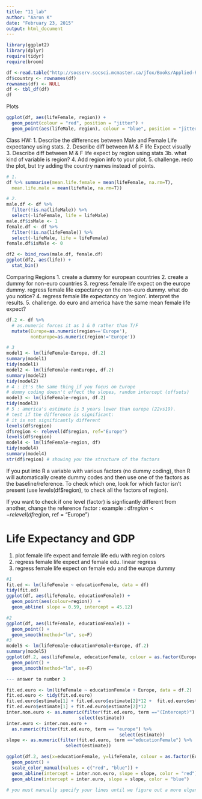 ```yaml
---
title: "11_lab"
author: "Aaron K"
date: "February 23, 2015"
output: html_document
---
```


```r
library(ggplot2)
library(dplyr)
require(tidyr)
require(broom)

df <-read.table("http://socserv.socsci.mcmaster.ca/jfox/Books/Applied-Regression-2E/datasets/UnitedNations.txt")
df$country <- rownames(df)
rownames(df) <- NULL
df <- tbl_df(df)
df
```

Plots
```r
ggplot(df, aes(lifeFemale, region)) +
  geom_point(colour = "red", position = "jitter") +
  geom_point(aes(lifeMale, region), colour = "blue", position = "jitter")
```

Class HW:
1. Describe the differences between Male and Female Life expectancy using stats.
2. Describe diff between M & F life Expect visually 
3. Describe diff between M & F life expect by region using stats
3b. what kind of variable is region?
4. Add region info to your plot.
5. challenge. redo the plot, but try adding the country names instead of points.

```r
# 1.
df %>% summarise(mean.life.female = mean(lifeFemale, na.rm=T), 
  mean.life.male = mean(lifeMale, na.rm=T))

# 2.
male.df <- df %>%
  filter(!is.na(lifeMale)) %>%
  select(-lifeFemale, life = lifeMale)
male.df$isMale <- 1
female.df <- df %>%
  filter(!is.na(lifeFemale)) %>%
  select(-lifeMale, life = lifeFemale)
female.df$isMale <- 0

df2 <- bind_rows(male.df, female.df)
ggplot(df2, aes(life)) +
  stat_bin()

```

Comparing Regions
1. create a dummy for european countries
2. create a dummy for non-euro countries
3. regress female life expect on the europe dummy. regress female life expectancy on the non-euro dummy. what do you notice?
4. regress female life expectancy on 'region'. interpret the results.
5. challenge. do euro and america have the same mean female life expect?

```r

df.2 <- df %>%
  # as.numeric forces it as 1 & 0 rather than T/F
  mutate(Europe=as.numeric(region=='Europe'),
         nonEurope=as.numeric(region!='Europe')) 

# 3
model1 <- lm(lifeFemale~Europe, df.2)
summary(model1)
tidy(model1)
model2 <- lm(lifeFemale~nonEurope, df.2)
summary(model2)
tidy(model2)
# 4 : it's the same thing if you focus on Europe
# dummy coding doesn't effect the slopes, random intercept (offsets)
model3 <- lm(lifeFemale~region, df.2)
tidy(model3)
# 5 : america's estimate is 3 years lower than europe (22vs19). 
# test if the difference is significant:
# it is not significantly different
levels(df$region)
df$region <- relevel(df$region, ref="Europe")
levels(df$region)
model4 <- lm(lifeFemale~region, df)
tidy(model4)
summary(model4)
str(df$region) # showing you the structure of the factors

```

If you put into R a variable with various factors (no dummy coding), then R will automatically create dummy codes and then use one of the factors as the baseline/reference. To check which one, look for which factor isn't present (use levels(df$region), to check all the factors of region). 

If you want to check if one level (factor) is signficantly different from another, change the reference factor : 
example : 
df$region  <- relevel(df$region, ref = "Europe")

# Life Expectancy and GDP
1. plot female life expect and female life edu with region colors
2. regress female life expect and female edu. linear regress
3. regress female life expect on female edu and the europe dummy

```r
#1
fit.ed <- lm(lifeFemale ~ educationFemale, data = df)
tidy(fit.ed)
ggplot(df, aes(lifeFemale, educationFemale)) + 
  geom_point(aes(colour=region))  +
  geom_abline( slope = 0.59, intercept = 45.12)

#2
ggplot(df, aes(lifeFemale, educationFemale)) + 
  geom_point() +
  geom_smooth(method="lm", se=F)
#3
model5 <- lm(lifeFemale~educationFemale+Europe, df.2)
summary(model5)
ggplot(df.2, aes(lifeFemale, educationFemale, colour = as.factor(Europe))) +
  geom_point() +
  geom_smooth(method="lm", se=F)

--- answer to number 3 

fit.ed.euro <- lm(lifeFemale ~ educationFemale + Europe, data = df.2)
fit.ed.euro <- tidy(fit.ed.euro)
fit.ed.euro$estimate[1] + fit.ed.euro$estimate[2]*12 +  fit.ed.euro$estimate[3]
fit.ed.euro$estimate[1] + fit.ed.euro$estimate[2]*12 
inter.non.euro <- as.numeric(filter(fit.ed.euro, term =="(Intercept)") %>%
                           select(estimate))
inter.euro <- inter.non.euro + 
  as.numeric(filter(fit.ed.euro, term == "europe") %>%
                                          select(estimate))
slope <- as.numeric(filter(fit.ed.euro, term =="educationFemale") %>%
                      select(estimate))

ggplot(df.2, aes(x=educationFemale, y=lifeFemale, colour = as.factor(Europe))) +
  geom_point() + 
  scale_color_manual(values = c("red", "blue")) +
  geom_abline(intercept = inter.non.euro, slope = slope, color = "red") +
  geom_abline(intercept = inter.euro, slope = slope, color = "blue")

# you must manually specify your lines until we figure out a more elgant way. 

```
